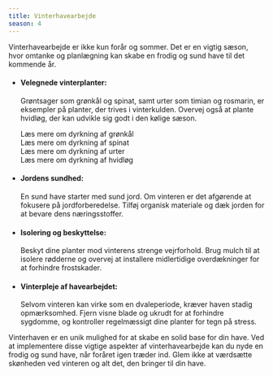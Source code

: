 ```yaml
---
title: Vinterhavearbejde
season: 4
---
```


Vinterhavearbejde er ikke kun forår og sommer. Det er en vigtig sæson, hvor omtanke og planlægning kan skabe en frodig og sund have til det kommende år.

- #### Velegnede vinterplanter:

  Grøntsager som grønkål og spinat, samt urter som timian og rosmarin, er eksempler på planter, der trives i vinterkulden. Overvej også at plante hvidløg, der kan udvikle sig godt i den kølige sæson.

  <Link href="vinter-groenkaal">Læs mere om dyrkning af grønkål</Link>
  <br />
  <Link href="vinter-spinat">Læs mere om dyrkning af spinat</Link>
  <br />
  <Link href="vinter-urter">Læs mere om dyrkning af urter</Link>
  <br />
  <Link href="vinter-hvidloeg">Læs mere om dyrkning af hvidløg</Link>

- #### Jordens sundhed:

  En sund have starter med sund jord. Om vinteren er det afgørende at fokusere på jordforberedelse. Tilføj organisk materiale og dæk jorden for at bevare dens næringsstoffer.

- #### Isolering og beskyttelse:

  Beskyt dine planter mod vinterens strenge vejrforhold. Brug mulch til at isolere rødderne og overvej at installere midlertidige overdækninger for at forhindre frostskader.

- #### Vinterpleje af havearbejdet:
  Selvom vinteren kan virke som en dvaleperiode, kræver haven stadig opmærksomhed. Fjern visne blade og ukrudt for at forhindre sygdomme, og kontroller regelmæssigt dine planter for tegn på stress.

Vinterhaven er en unik mulighed for at skabe en solid base for din have. Ved at implementere disse vigtige aspekter af vinterhavearbejde kan du nyde en frodig og sund have, når foråret igen træder ind. Glem ikke at værdsætte skønheden ved vinteren og alt det, den bringer til din have.
